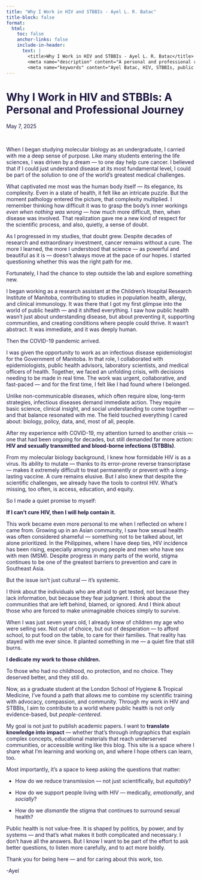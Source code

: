 ```yaml
---
title: "Why I Work in HIV and STBBIs - Ayel L. R. Batac"
title-block: false
format:
  html:
    toc: false
    anchor-links: false
    include-in-header:
      text: |
        <title>Why I Work in HIV and STBBIs - Ayel L. R. Batac</title>
        <meta name="description" content="A personal and professional reflection by Ayel L. R. Batac on working in HIV and STBBI research, and what drives a career in global public health." />
        <meta name="keywords" content="Ayel Batac, HIV, STBBIs, public health, global health, personal journey, research career, knowledge translation, sexually transmitted infections, health equity, epidemiologist" />
---
```


<style>
  h1, h2, h3, p {
    color: #1B153E;
  }
</style>

# Why I Work in HIV and STBBIs: A Personal and Professional Journey

May 7, 2025

$~$

When I began studying molecular biology as an undergraduate, I carried with me a deep sense of purpose. Like many students entering the life sciences, I was driven by a dream — to one day help cure cancer. I believed that if I could just understand disease at its most fundamental level, I could be part of the solution to one of the world’s greatest medical challenges.

What captivated me most was the human body itself — its elegance, its complexity. Even in a state of health, it felt like an intricate puzzle. But the moment pathology entered the picture, that complexity multiplied. I remember thinking how difficult it was to grasp the body’s inner workings *even when nothing was wrong* — how much more difficult, then, when disease was involved. That realization gave me a new kind of respect for the scientific process, and also, quietly, a sense of doubt.

As I progressed in my studies, that doubt grew. Despite decades of research and extraordinary investment, cancer remains without a cure. The more I learned, the more I understood that science — as powerful and beautiful as it is — doesn’t always move at the pace of our hopes. I started questioning whether this was the right path for me.

Fortunately, I had the chance to step outside the lab and explore something new.

I began working as a research assistant at the Children’s Hospital Research Institute of Manitoba, contributing to studies in population health, allergy, and clinical immunology. It was there that I got my first glimpse into the world of public health — and it shifted everything. I saw how public health wasn’t just about understanding disease, but about preventing it, supporting communities, and creating conditions where people could thrive. It wasn’t abstract. It was immediate, and it was deeply human.

Then the COVID-19 pandemic arrived.

I was given the opportunity to work as an infectious disease epidemiologist for the Government of Manitoba. In that role, I collaborated with epidemiologists, public health advisors, laboratory scientists, and medical officers of health. Together, we faced an unfolding crisis, with decisions needing to be made in real time. The work was urgent, collaborative, and fast-paced — and for the first time, I felt like I had found where I belonged.

Unlike non-communicable diseases, which often require slow, long-term strategies, infectious diseases demand immediate action. They require basic science, clinical insight, and social understanding to come together — and that balance resonated with me. The field touched everything I cared about: biology, policy, data, and, most of all, people.

After my experience with COVID-19, my attention turned to another crisis — one that had been ongoing for decades, but still demanded far more action: **HIV and sexually transmitted and blood-borne infections (STBBIs)**.

From my molecular biology background, I knew how formidable HIV is as a virus. Its ability to mutate — thanks to its error-prone reverse transcriptase — makes it extremely difficult to treat permanently or prevent with a long-lasting vaccine. A cure remains elusive. But I also knew that despite the scientific challenges, we already have the tools to control HIV. What’s missing, too often, is access, education, and equity.

So I made a quiet promise to myself:

**If I can’t cure HIV, then I will help contain it.**

This work became even more personal to me when I reflected on where I came from. Growing up in an Asian community, I saw how sexual health was often considered shameful — something not to be talked about, let alone prioritized. In the Philippines, where I have deep ties, HIV incidence has been rising, especially among young people and men who have sex with men (MSM). Despite progress in many parts of the world, stigma continues to be one of the greatest barriers to prevention and care in Southeast Asia.

But the issue isn’t just cultural — it’s systemic.

I think about the individuals who are afraid to get tested, not because they lack information, but because they fear judgment. I think about the communities that are left behind, blamed, or ignored. And I think about those who are forced to make unimaginable choices simply to survive.

When I was just seven years old, I already knew of children my age who were selling sex. Not out of choice, but out of desperation — to afford school, to put food on the table, to care for their families. That reality has stayed with me ever since. It planted something in me — a quiet fire that still burns.

**I dedicate my work to those children.**

To those who had no childhood, no protection, and no choice. They deserved better, and they still do.

Now, as a graduate student at the London School of Hygiene & Tropical Medicine, I’ve found a path that allows me to combine my scientific training with advocacy, compassion, and community. Through my work in HIV and STBBIs, I aim to contribute to a world where public health is not only evidence-based, but *people-centered*.

My goal is not just to publish academic papers. I want to **translate knowledge into impact** — whether that’s through infographics that explain complex concepts, educational materials that reach underserved communities, or accessible writing like this blog. This site is a space where I share what I’m learning and working on, and where I hope others can learn, too.

Most importantly, it’s a space to keep asking the questions that matter:

- How do we reduce transmission — not just scientifically, but *equitably*?

- How do we support people living with HIV — medically, *emotionally*, and *socially*?

- How do we *dismantle* the stigma that continues to surround sexual health?

Public health is not value-free. It is shaped by politics, by power, and by systems — and that’s what makes it both complicated and necessary. I don’t have all the answers. But I know I want to be part of the effort to ask better questions, to listen more carefully, and to act more boldly.

Thank you for being here — and for caring about this work, too.

-Ayel